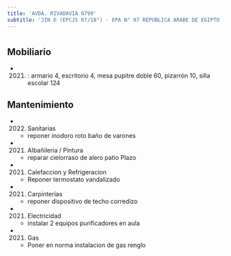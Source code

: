 ```yaml
---
title: 'AVDA. RIVADAVIA 9799'
subtitle: 'JIN D (EPCJS 07/18°) - EPA N° 07 REPUBLICA ARABE DE EGIPTO - EPC N° 07 REPUBLICA ARABE DE EGIPTO'
---
```


#


## Mobiliario

*  (2021) : armario 4, escritorio 4, mesa pupitre doble 60, pizarrón 10, silla escolar 124 





## Mantenimiento

*  (2022) Sanitarias 
    + reponer inodoro roto baño de varones

*  (2021) Albañileria / Pintura 
    + reparar cielorraso de alero patio Plazo

*  (2021) Calefaccion y Refrigeracion 
    + Reponer termostato vandalizado

*  (2021) Carpinterías 
    + reponer dispositivo de techo corredizo

*  (2021) Electricidad 
    + instalar 2 equipos purificadores en aula

*  (2021) Gas 
    + Poner en norma instalacion de gas renglo



